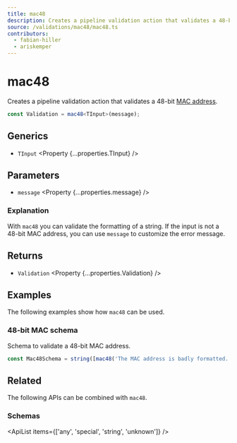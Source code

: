 ```yaml
---
title: mac48
description: Creates a pipeline validation action that validates a 48-bit MAC address.
source: /validations/mac48/mac48.ts
contributors:
  - fabian-hiller
  - ariskemper
---
```



# mac48

Creates a pipeline validation action that validates a 48-bit [MAC address](https://en.wikipedia.org/wiki/MAC_address).

```ts
const Validation = mac48<TInput>(message);
```

## Generics

- `TInput` <Property {...properties.TInput} />

## Parameters

- `message` <Property {...properties.message} />

### Explanation

With `mac48` you can validate the formatting of a string. If the input is not a 48-bit MAC address, you can use `message` to customize the error message.

## Returns

- `Validation` <Property {...properties.Validation} />

## Examples

The following examples show how `mac48` can be used.

### 48-bit MAC schema

Schema to validate a 48-bit MAC address.

```ts
const Mac48Schema = string([mac48('The MAC address is badly formatted.')]);
```

## Related

The following APIs can be combined with `mac48`.

### Schemas

<ApiList items={['any', 'special', 'string', 'unknown']} />
